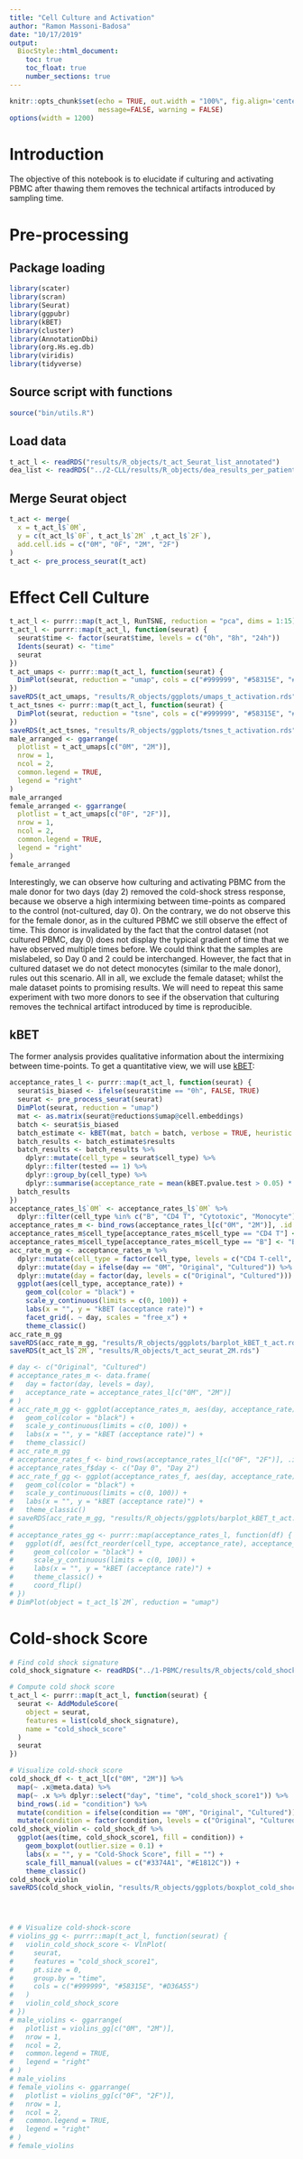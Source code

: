 ```yaml
---
title: "Cell Culture and Activation"
author: "Ramon Massoni-Badosa"
date: "10/17/2019"
output: 
  BiocStyle::html_document:
    toc: true
    toc_float: true
    number_sections: true
---
```


```r
knitr::opts_chunk$set(echo = TRUE, out.width = "100%", fig.align='center', 
                      message=FALSE, warning = FALSE)
options(width = 1200)
```

# Introduction
The objective of this notebook is to elucidate if culturing and activating PBMC after thawing them removes the technical artifacts introduced by sampling time.

# Pre-processing

## Package loading

```r
library(scater)
library(scran)
library(Seurat)
library(ggpubr)
library(kBET)
library(cluster)
library(AnnotationDbi)
library(org.Hs.eg.db)
library(viridis)
library(tidyverse)
```

## Source script with functions

```r
source("bin/utils.R")
```

## Load data

```r
t_act_l <- readRDS("results/R_objects/t_act_Seurat_list_annotated")
dea_list <- readRDS("../2-CLL/results/R_objects/dea_results_per_patient.rds")
```

## Merge Seurat object

```r
t_act <- merge(
  x = t_act_l$`0M`, 
  y = c(t_act_l$`0F`, t_act_l$`2M` ,t_act_l$`2F`), 
  add.cell.ids = c("0M", "0F", "2M", "2F")
)
t_act <- pre_process_seurat(t_act)
```

# Effect Cell Culture

```r
t_act_l <- purrr::map(t_act_l, RunTSNE, reduction = "pca", dims = 1:15)
t_act_l <- purrr::map(t_act_l, function(seurat) {
  seurat$time <- factor(seurat$time, levels = c("0h", "8h", "24h"))
  Idents(seurat) <- "time"
  seurat
})
t_act_umaps <- purrr::map(t_act_l, function(seurat) {
  DimPlot(seurat, reduction = "umap", cols = c("#999999", "#58315E", "#D36A55"))
})
saveRDS(t_act_umaps, "results/R_objects/ggplots/umaps_t_activation.rds")
t_act_tsnes <- purrr::map(t_act_l, function(seurat) {
  DimPlot(seurat, reduction = "tsne", cols = c("#999999", "#58315E", "#D36A55"))
})
saveRDS(t_act_tsnes, "results/R_objects/ggplots/tsnes_t_activation.rds")
male_arranged <- ggarrange(
  plotlist = t_act_umaps[c("0M", "2M")], 
  nrow = 1, 
  ncol = 2, 
  common.legend = TRUE, 
  legend = "right"
)
male_arranged
female_arranged <- ggarrange(
  plotlist = t_act_umaps[c("0F", "2F")], 
  nrow = 1, 
  ncol = 2, 
  common.legend = TRUE, 
  legend = "right"
)
female_arranged
```

Interestingly, we can observe how culturing and activating PBMC from the male donor for two days (day 2) removed the cold-shock stress response, because we observe a high intermixing between time-points as compared to the control (not-cultured, day 0). 
On the contrary, we do not observe this for the female donor, as in the cultured PBMC we still observe the effect of time. This donor is invalidated by the fact that the control dataset (not cultured PBMC, day 0) does not display the typical gradient of time that we have observed multiple times before. We could think that the samples are mislabeled, so Day 0 and 2 could be interchanged. However, the fact that in cultured dataset we do not detect monocytes (similar to the male donor), rules out this scenario.
All in all, we exclude the female dataset; whilst the male dataset points to promising results. We will need to repeat this same experiment with two more donors to see if the observation that culturing removes the technical artifact introduced by time is reproducible.

## kBET
The former analysis provides qualitative information about the intermixing between time-points. To get a quantitative view, we will use [kBET](https://www.nature.com/articles/s41592-018-0254-1):

```r
acceptance_rates_l <- purrr::map(t_act_l, function(seurat) {
  seurat$is_biased <- ifelse(seurat$time == "0h", FALSE, TRUE)
  seurat <- pre_process_seurat(seurat)
  DimPlot(seurat, reduction = "umap")
  mat <- as.matrix(seurat@reductions$umap@cell.embeddings)
  batch <- seurat$is_biased
  batch_estimate <- kBET(mat, batch = batch, verbose = TRUE, heuristic = FALSE, testSize = 50)
  batch_results <- batch_estimate$results
  batch_results <- batch_results %>% 
    dplyr::mutate(cell_type = seurat$cell_type) %>% 
    dplyr::filter(tested == 1) %>% 
    dplyr::group_by(cell_type) %>%
    dplyr::summarise(acceptance_rate = mean(kBET.pvalue.test > 0.05) * 100)
  batch_results
})
acceptance_rates_l$`0M` <- acceptance_rates_l$`0M` %>% 
  dplyr::filter(cell_type %in% c("B", "CD4 T", "Cytotoxic", "Monocyte")) # DC not enough cells
acceptance_rates_m <- bind_rows(acceptance_rates_l[c("0M", "2M")], .id = "day")
acceptance_rates_m$cell_type[acceptance_rates_m$cell_type == "CD4 T"] <- "CD4 T-cell"
acceptance_rates_m$cell_type[acceptance_rates_m$cell_type == "B"] <- "B-cell"
acc_rate_m_gg <- acceptance_rates_m %>% 
  dplyr::mutate(cell_type = factor(cell_type, levels = c("CD4 T-cell", "Cytotoxic", "B-cell", "Monocyte", "Cycling"))) %>% 
  dplyr::mutate(day = ifelse(day == "0M", "Original", "Cultured")) %>% 
  dplyr::mutate(day = factor(day, levels = c("Original", "Cultured"))) %>% 
  ggplot(aes(cell_type, acceptance_rate)) +
    geom_col(color = "black") +
    scale_y_continuous(limits = c(0, 100)) +
    labs(x = "", y = "kBET (acceptance rate)") +
    facet_grid(. ~ day, scales = "free_x") +
    theme_classic()
acc_rate_m_gg
saveRDS(acc_rate_m_gg, "results/R_objects/ggplots/barplot_kBET_t_act.rds")
saveRDS(t_act_l$`2M`, "results/R_objects/t_act_seurat_2M.rds")

# day <- c("Original", "Cultured")
# acceptance_rates_m <- data.frame(
#   day = factor(day, levels = day),
#   acceptance_rate = acceptance_rates_l[c("0M", "2M")]
# )
# acc_rate_m_gg <- ggplot(acceptance_rates_m, aes(day, acceptance_rate)) +
#   geom_col(color = "black") +
#   scale_y_continuous(limits = c(0, 100)) +
#   labs(x = "", y = "kBET (acceptance rate)") +
#   theme_classic() 
# acc_rate_m_gg  
# acceptance_rates_f <- bind_rows(acceptance_rates_l[c("0F", "2F")], .id = "day")
# acceptance_rates_f$day <- c("Day 0", "Day 2")
# acc_rate_f_gg <- ggplot(acceptance_rates_f, aes(day, acceptance_rate)) +
#   geom_col(color = "black") +
#   scale_y_continuous(limits = c(0, 100)) +
#   labs(x = "", y = "kBET (acceptance rate)") +
#   theme_classic() 
# saveRDS(acc_rate_m_gg, "results/R_objects/ggplots/barplot_kBET_t_act.rds")
# 
# acceptance_rates_gg <- purrr::map(acceptance_rates_l, function(df) {
#   ggplot(df, aes(fct_reorder(cell_type, acceptance_rate), acceptance_rate)) +
#     geom_col(color = "black") +
#     scale_y_continuous(limits = c(0, 100)) +
#     labs(x = "", y = "kBET (acceptance rate)") +
#     theme_classic() +
#     coord_flip()
# })
# DimPlot(object = t_act_l$`2M`, reduction = "umap")
```


# Cold-shock Score

```r
# Find cold shock signature
cold_shock_signature <- readRDS("../1-PBMC/results/R_objects/cold_shock_signature_up.rds")

# Compute cold shock score
t_act_l <- purrr::map(t_act_l, function(seurat) {
  seurat <- AddModuleScore(
    object = seurat, 
    features = list(cold_shock_signature), 
    name = "cold_shock_score"
  )
  seurat
})

# Visualize cold-shock score
cold_shock_df <- t_act_l[c("0M", "2M")] %>% 
  map(~ .x@meta.data) %>%
  map(~ .x %>% dplyr::select("day", "time", "cold_shock_score1")) %>% 
  bind_rows(.id = "condition") %>% 
  mutate(condition = ifelse(condition == "0M", "Original", "Cultured")) %>% 
  mutate(condition = factor(condition, levels = c("Original", "Cultured")))
cold_shock_violin <- cold_shock_df %>% 
  ggplot(aes(time, cold_shock_score1, fill = condition)) +
    geom_boxplot(outlier.size = 0.1) +
    labs(x = "", y = "Cold-Shock Score", fill = "") +
    scale_fill_manual(values = c("#3374A1", "#E1812C")) +
    theme_classic()
cold_shock_violin
saveRDS(cold_shock_violin, "results/R_objects/ggplots/boxplot_cold_shock_t_act.rds")




# # Visualize cold-shock-score
# violins_gg <- purrr::map(t_act_l, function(seurat) {
#   violin_cold_shock_score <- VlnPlot(
#     seurat, 
#     features = "cold_shock_score1", 
#     pt.size = 0, 
#     group.by = "time",
#     cols = c("#999999", "#58315E", "#D36A55")
#   )
#   violin_cold_shock_score
# })
# male_violins <- ggarrange(
#   plotlist = violins_gg[c("0M", "2M")], 
#   nrow = 1, 
#   ncol = 2, 
#   common.legend = TRUE, 
#   legend = "right"
# )
# male_violins
# female_violins <- ggarrange(
#   plotlist = violins_gg[c("0F", "2F")], 
#   nrow = 1, 
#   ncol = 2, 
#   common.legend = TRUE, 
#   legend = "right"
# )
# female_violins
```





